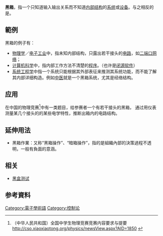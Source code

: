 {{Other uses list|未知內部結構的黑箱（Black Box）|一種光學儀器|暗箱|[[伊藤詩織|伊藤詩織]]同名書籍|黑箱：性暴力受害者的真實告白|其他Black Box|黑盒}}
{{Expand |time=2009-12-22T18:19:04+00:00 }}
{{expand english}}
'''黑箱'''，指一个只知道输入输出关系而不知道[[内部结构|内部结构]]的[[系统|系统]]或[[设备|设备]]。与之相反的是{{tsl|en|White box (software engineering)|白箱 (软件工程)|白箱}}。

==範例==
黑箱的例子有：
* [[物理学|物理学]]／[[电子工业|电子工业]]中，指未知内部结构，只露出若干接头的[[电路|电路]]，如[[二端口网络|二端口网络]]；
* [[计算机科学|计算机科学]]中，指内部工作方法不清楚的[[计算机程序|程序]]。（也许是[[闭源软件|闭源软件]]）
* [[系统工程学|系统工程学]]中指一个系统只能根据其外部表征来推测其系统功能，而不能了解其内部详细构造。例如[[中医|中医]]就是一个黑箱系统，尤其是经络结构。

== 应用 ==
在中国的物理竞赛<ref>（中华人民共和国）全国中学生物理竞赛竞赛内容要求与提要 http://cso.xiaoxiaotong.org/physics/newsView.aspx?AID=1850 {{Wayback|url=http://cso.xiaoxiaotong.org/physics/newsView.aspx?AID=1850 |date=20210108193732 }}</ref>中有一类题目，给参赛者一个有若干接头的黑箱，
通过用仪表测量某几个接头的的某些电学特性，推断出箱内的电路结构。

== 延伸用法 ==
* 黑箱作業：又称“黑箱操作”、“暗箱操作”，指的是組織內部的決策過程不透明，一般有負面的意涵。

== 相关 ==
* [[黑盒测试|黑盒测试]]

== 参考資料 ==
{{reflist}}

{{Sci-stub}}

[[Category:電子學術語|Category:電子學術語]]
[[Category:控制论|Category:控制论]]